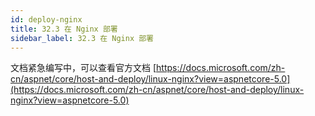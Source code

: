 ```yaml
---
id: deploy-nginx
title: 32.3 在 Nginx 部署
sidebar_label: 32.3 在 Nginx 部署
---
```



文档紧急编写中，可以查看官方文档 [https://docs.microsoft.com/zh-cn/aspnet/core/host-and-deploy/linux-nginx?view=aspnetcore-5.0](https://docs.microsoft.com/zh-cn/aspnet/core/host-and-deploy/linux-nginx?view=aspnetcore-5.0)
